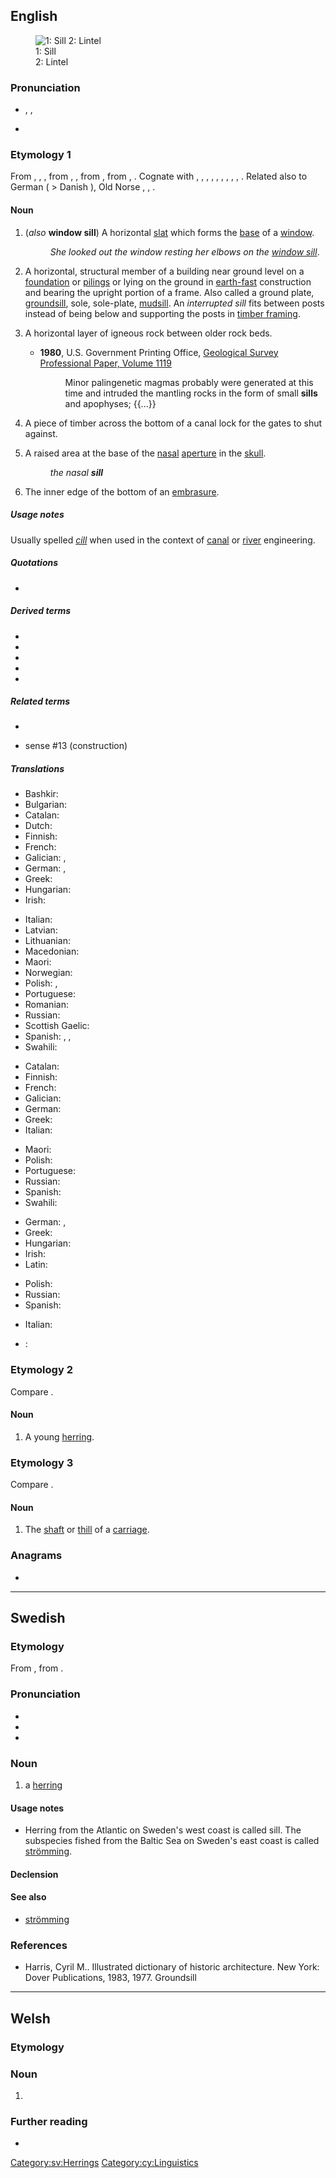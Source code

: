 {{also|Sill}}
==English==
[[Image:Sill (PSF).png|thumb|1: Sill <br> 2: Lintel]]

{{rfc|en|Construction sense is too wordy and incorporates material that should be in other sections.}}

===Pronunciation===
* {{enPR|sĭl}}, {{IPA|en|/sɪl/}},
* {{rhymes|en|ɪl}}

===Etymology 1===
From {{inh|en|enm|sille}}, {{m|enm|selle}}, {{m|enm|sulle|sülle}}, from {{inh|en|ang|syll}}, {{m|ang|syl|t=sill, threshold, foundation, base, basis}}, from {{inh|en|gem-pro|*sulī|t=bar, sill}}, from {{der|en|ine-pro|*sel-}}, {{m|ine-pro|*swel-|t=beam, board, frame, threshold}}. Cognate with {{cog|sco|sil}}, {{m|sco|sill||balk, beam, floor, sill}}, {{cog|nl|zulle||sill}}, {{cog|nds|Sull}}, {{m|gml|Sülle||threshold, ramp, sill}}, {{cog|da|syld||base of a framework building}}, {{cog|sv|syll||joist, cross-tie}}, {{cog|no|syll}}, {{cog|is|syll}}, {{m|is|sylla||sill}}. Related also to German {{m|de|Schwelle}} ( > Danish {{m|da|svelle}}), Old Norse {{m|non|svill}}, {{cog|la|silva||wood, forest}}, {{cog|grc|ὕλη}}.

====Noun====
{{en-noun}}

# {{lb|en|architecture}} (''also'' '''window sill''') A horizontal [[slat]] which forms the [[base]] of a [[window]].
#: ''She looked out the window resting her elbows on the [[window sill]]''.
# {{lb|en|construction}} A horizontal, structural member of a building near ground level on a [[foundation]] or [[piling]]s or lying on the ground in [[earth-fast]] construction and bearing the upright portion of a frame. Also called a ground plate, [[groundsill]], sole, sole-plate, [[mudsill]]. An ''interrupted sill'' fits between posts instead of being below and supporting the posts in [[timber framing]].
# {{lb|en|geology}} A horizontal layer of igneous rock between older rock beds.
#* '''1980''', U.S. Government Printing Office, [http://books.google.ru/books?id=hrNUAAAAYAAJ&lpg=SL2-PA6&ots=pekQBN6spE&dq=apophysis%20rock&pg=SL2-PA6#v=snippet&q=apophyses&f=false Geological Survey Professional Paper, Volume 1119]
#*: Minor palingenetic magmas probably were generated at this time and intruded the mantling rocks in the form of small '''sills''' and apophyses; {{...}}
# A piece of timber across the bottom of a canal lock for the gates to shut against.
# {{lb|en|anatomy}} A raised area at the base of the [[nasal]] [[aperture]] in the [[skull]].
#: ''the nasal '''sill'''''
# {{lb|en|military|historical}} The inner edge of the bottom of an [[embrasure]].

=====Usage notes=====
Usually spelled ''[[cill]]'' when used in the context of [[canal]] or [[river]] engineering.

=====Quotations=====
* {{seeCites|en}}

=====Derived terms=====
* {{l|en|doorsill}}
* {{l|en|groundsill}}
* {{l|en|mudsill}}
* {{l|en|silled}}
* {{l|en|windowsill}}

=====Related terms=====
* {{l|en|lintel}}
* {{l|en|plate}} sense #13 (construction)

=====Translations=====
{{trans-top|base of a window}}
* Bashkir: {{t|ba|тәҙрә төбө|sc=Cyrl}}
* Bulgarian: {{t+|bg|перва́з|m}}
* Catalan: {{t+|ca|ampit|m}}
* Dutch: {{t+|nl|vensterbank|f}}
* Finnish: {{t+|fi|ikkunalauta}}
* French: {{t+|fr|rebord|m}}
* Galician: {{t+|gl|piar|m}}, {{t+|gl|peitoril|m}}
* German: {{t+|de|Fensterbank|f}}, {{t+|de|Sims|m|n}}
* Greek: {{t+|el|περβάζι|n}}
* Hungarian: {{t+|hu|párkány}}
* Irish: {{t|ga|tairseach|f}}
{{trans-mid}}
* Italian: {{t+|it|davanzale|m}}
* Latvian: {{t|lv|palodze}}
* Lithuanian: {{t|lt|palangė}}
* Macedonian: {{t|mk|симс|m}}
* Maori: {{t|mi|pehipehi}}
* Norwegian: {{t+|no|vinduskarm|m}}
* Polish: {{t+|pl|parapet|m-in}}, {{t|pl|podokiennik|m-in}}
* Portuguese: {{t+|pt|parapeito|m}}
* Romanian: {{t+|ro|pervaz|n}}
* Russian: {{t+|ru|подоко́нник|m}}
* Scottish Gaelic: {{t|gd|sòla|f}}
* Spanish: {{t+|es|alféizar|m}}, {{t+|es|antepecho|m}}, {{t+|es|parapeto|m}}
* Swahili: {{t+|sw|bado}}
{{trans-bottom}}

{{trans-top|horizontal member bearing the upright portion of a frame}}
* Catalan: {{t+|ca|llindar}}
* Finnish: {{t+|fi|palkki}}
* French: {{t+|fr|linteau|m}}
* Galician: {{t+|gl|lintel|m}}
* German: {{t+|de|Schwelle|f}}
* Greek: {{t+|el|κατώφλι|n}}
* Italian: {{t|it|soletta|f}}
{{trans-mid}}
* Maori: {{t|mi|paepae}}
* Polish: {{t|pl|podwalina|f}}
* Portuguese: {{t|pt|lintel|m}}
* Russian: {{t+|ru|ле́жень|m}}
* Spanish: {{t+|es|dintel|m}}
* Swahili: {{t+|sw|bado}}
{{trans-bottom}}

{{trans-top|layer of igneous rock}}
* German: {{t|de|Lagergang|m}}, {{t|de|Sill|m}}
* Greek: {{t|el|στρωματοειδής φλέβα|f}}
* Hungarian: {{t+|hu|teleptelér}}
* Irish: {{t+|ga|urlár|m}}
* Latin: {{t|la|sillus|m}}
{{trans-mid}}
* Polish: {{t+|pl|sill|m-in}}
* Russian: {{t+|ru|силл|m}}
* Spanish: {{t+|es|lámina|f}}
{{trans-bottom}}

{{checktrans-top}}
* Italian: {{t+check|it|davanzale|m}}
{{trans-mid}}
* {{ttbc|tr}}: {{t|tr|pencere saçaĝı}}
{{trans-bottom}}

===Etymology 2===
Compare {{m|en|sile}}.

====Noun====
{{en-noun}}

# {{lb|en|UK}} A young [[herring]].

===Etymology 3===
Compare {{m|en|thill}}.

====Noun====
{{en-noun}}

# The [[shaft]] or [[thill]] of a [[carriage]].

===Anagrams===
* {{anagrams|en|a=ills|ills}}

----

==Swedish==

===Etymology===
From {{der|sv|non|síld}}, from {{der|sv|gem-pro|*sīlą}}.

===Pronunciation===
* {{audio|sv|Sv-en sill.ogg|audio}}
* {{audio|sv|sv-sill.ogg|audio}}
* {{IPA|sv|/sɪl/}}

===Noun===
{{sv-noun|c}}

# a [[herring]]

====Usage notes====
* Herring from the Atlantic on Sweden's west coast is called sill. The subspecies fished from the Baltic Sea on Sweden's east coast is called [[strömming]].

====Declension====
{{sv-infl-noun-c-ar}}

====See also====
* [[strömming]]

===References===
* Harris, Cyril M.. Illustrated dictionary of historic architecture. New York: Dover Publications, 1983, 1977. Groundsill {{ISBN|048624444X}}

[[Category:sv:Herrings]]

----

==Welsh==

===Etymology===
{{nonlemma}}

===Noun===
{{cy-noun|f|sillau|pl2=silloedd}}

# {{alternative form of|cy|sillaf||syllable}}

===Further reading===
* {{R:cy:GPC}}

[[Category:cy:Linguistics]]
